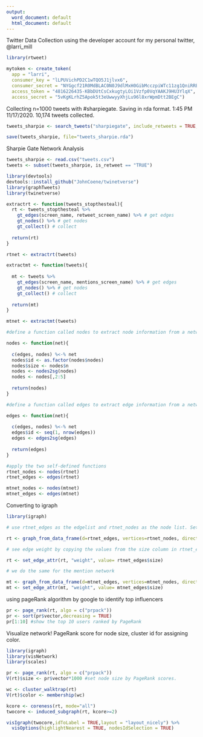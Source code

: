 ---
output:
  word_document: default
  html_document: default
---


Twitter Data Collection using the developer account for my personal twitter, @larri_mill

``` {r}
library(rtweet)

mytoken <- create_token(
  app = "larri",
  consumer_key = "lLPUVichPD2C1wTQO5J1jlvx6",
  consumer_secret = "NYGgcf21R0MdBLAC0N0J9dlMxH0GibMcczpiWTc11zg1QniRRB",
  access_token = "4816226435-KBbDUtCsCxkugtyLOi1Vzfp0VqYAAKJ9HU3YlqX",
  access_secret = "5vKgKLrhZ5Apok5t3eUwwyyXhjLu96l8xrWpmDtt2BEgC")

``` 

Collecting n=1000 tweets with #sharpiegate. Saving in rda format. 1:45 PM 11/17/2020. 10,174 tweets collected.
``` {r}
tweets_sharpie <- search_tweets("sharpiegate", include_retweets = TRUE, n = 1000, retryonratelimit = TRUE,  token = mytoken)

save(tweets_sharpie, file="tweets_sharpie.rda")
```



Sharpie Gate Network Analysis
```{r}
tweets_sharpie <- read.csv("tweets.csv")
tweets <- subset(tweets_sharpie, is_retweet == "TRUE")

library(devtools) 
devtools::install_github("JohnCoene/twinetverse")
library(graphTweets)
library(twinetverse)

extractrt <- function(tweets_stopthesteal){
  rt <- tweets_stopthesteal %>% 
    gt_edges(screen_name, retweet_screen_name) %>% # get edges
    gt_nodes() %>% # get nodes
    gt_collect() # collect
  
  return(rt)
}

rtnet <- extractrt(tweets)

extractmt <- function(tweets){
  
  mt <- tweets %>% 
    gt_edges(screen_name, mentions_screen_name) %>% # get edges
    gt_nodes() %>% # get nodes
    gt_collect() # collect
  
  return(mt)
}

mtnet <- extractmt(tweets)

#define a function called nodes to extract node information from a network object

nodes <- function(net){
  
  c(edges, nodes) %<-% net
  nodes$id <- as.factor(nodes$nodes) 
  nodes$size <- nodes$n 
  nodes <- nodes2sg(nodes)
  nodes <- nodes[,2:5]
  
  return(nodes)
}

#define a function called edges to extract edge information from a network object

edges <- function(net){
  
  c(edges, nodes) %<-% net
  edges$id <- seq(1, nrow(edges))
  edges <- edges2sg(edges)
  
  return(edges)
}

#apply the two self-defined functions
rtnet_nodes <- nodes(rtnet)
rtnet_edges <- edges(rtnet)

mtnet_nodes <- nodes(mtnet)
mtnet_edges <- edges(mtnet)
```

Converting to igraph
``` {r}
library(igraph)

# use rtnet_edges as the edgelist and rtnet_nodes as the node list. Set the network type as directed

rt <- graph_from_data_frame(d=rtnet_edges, vertices=rtnet_nodes, directed=T) 

# see edge weight by copying the values from the size column in rtnet_edges

rt <- set_edge_attr(rt, "weight", value= rtnet_edges$size)

# we do the same for the mention network

mt <- graph_from_data_frame(d=mtnet_edges, vertices=mtnet_nodes, directed=T) 
mt <- set_edge_attr(mt, "weight", value= mtnet_edges$size)
```

using pageRank algorithm by google to identify top influencers
```{r}
pr <- page_rank(rt, algo = c("prpack"))
pr <- sort(pr$vector,decreasing = TRUE)
pr[1:10] #show the top 10 users ranked by PageRank
```

Visualize network!  PageRank score for node size, cluster id for assigning color.
```{r}
library(igraph)
library(visNetwork)
library(scales)

pr <- page_rank(rt, algo = c("prpack"))
V(rt)$size <- pr$vector*1000 #set node size by PageRank scores.

wc <- cluster_walktrap(rt)
V(rt)$color <- membership(wc)

kcore <- coreness(rt, mode="all") 
twocore <- induced_subgraph(rt, kcore>=2)

visIgraph(twocore,idToLabel = TRUE,layout = "layout_nicely") %>%
  visOptions(highlightNearest = TRUE, nodesIdSelection = TRUE) 


```